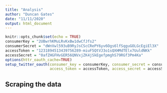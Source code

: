 ```yaml
---
title: "Analysis"
author: "Duncan Gates"
date: "11/11/2020"
output: html_document
---
```


```r
knitr::opts_chunk$set(echo = TRUE)
consumerKey = "2UBwrhKMuLRvKxBw1dwCfJfs2"  
consumerSecret = "dWnVwl593uB9RyJsCScCRePY6yv6Ogs6lfSqguGOLGcEgiEl3X"
accessToken = "1231894513439756289-miuF5QtVJ3o1sQXHMdTElx7UuldNKk"
accessSecret = "0afZHGFHvGER56QNVxjZK4jSkEgefpmghS79RGf3Pm4Ka"
options(httr_oauth_cache=TRUE)
setup_twitter_oauth(consumer_key = consumerKey, consumer_secret = consumerSecret,
                    access_token = accessToken, access_secret = accessSecret)
```

## Scraping the data

```r

```

